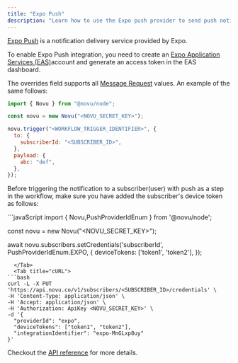 ```yaml
---
title: "Expo Push"
description: "Learn how to use the Expo push provider to send push notifications using Novu"
---
```


[Expo Push](https://docs.expo.dev/push-notifications/overview/) is a notification delivery service provided by Expo.

To enable Expo Push integration, you need to create an [Expo Application Services (EAS)](https://expo.dev/)account and generate an access token in the EAS dashboard.

The overrides field supports all [Message Request](https://docs.expo.dev/push-notifications/sending-notifications/#message-request-format) values. An example of the same follows:

```jsx
import { Novu } from "@novu/node";

const novu = new Novu("<NOVU_SECRET_KEY>");

novu.trigger("<WORKFLOW_TRIGGER_IDENTIFIER>", {
  to: {
    subscriberId: "<SUBSCRIBER_ID>",
  },
  payload: {
    abc: "def",
  },
});
```

Before triggering the notification to a subscriber(user) with push as a step in the workflow, make sure you have added the subscriber's device token as follows:

<Tabs>
  <Tab title="Node.js">
```javaScript
import {
  Novu,PushProviderIdEnum
} from '@novu/node';

const novu = new Novu("<NOVU_SECRET_KEY>");

await novu.subscribers.setCredentials('subscriberId', PushProviderIdEnum.EXPO, {
deviceTokens: ['token1', 'token2'],
});

````
  </Tab>
  <Tab title="cURL">
```bash
curl -L -X PUT 'https://api.novu.co/v1/subscribers/<SUBSCRIBER_ID>/credentials' \
-H 'Content-Type: application/json' \
-H 'Accept: application/json' \
-H 'Authorization: ApiKey <NOVU_SECRET_KEY>' \
-d '{
  "providerId": "expo",
  "deviceTokens": ["token1", "token2"],
  "integrationIdentifier": "expo-MnGLxp8uy"
}'
````

  </Tab>
</Tabs>

Checkout the [API reference](/api-reference/subscribers/update-subscriber-credentials) for more details.
